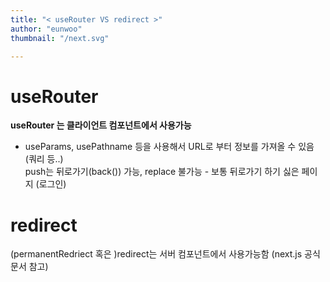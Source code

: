 ```yaml
---
title: "< useRouter VS redirect >"
author: "eunwoo"
thumbnail: "/next.svg"

---
```



# useRouter

**useRouter 는 클라이언트 컴포넌트에서 사용가능** <br/>
- useParams, usePathname 등을 사용해서  URL로 부터 정보를 가져올 수 있음 (쿼리 등..) <br/>
push는 뒤로가기(back()) 가능, replace 불가능 - 보통 뒤로가기 하기 싫은 페이지 (로그인)

# redirect
(permanentRedriect 혹은 )redirect는 서버 컴포넌트에서 사용가능함    (next.js 공식문서 참고)

<br/>




